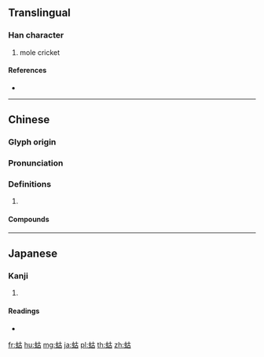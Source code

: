{{character info/new}}
==Translingual==

===Han character===
{{Han char|rn=142|rad=虫|as=05|sn=11|four=54160|canj=LIJR}}

# mole cricket

====References====
* {{Han ref|kx=1080.160|dkj=32960|dj=1548.330|hdz=42842.010|uh=86C4|ud=34500|bh=B347|bd=45895}}

----

==Chinese==
{{zh-forms}}

===Glyph origin===
{{Han etym}}

===Pronunciation===
{{zh-pron
|m=gū
|c=gu1
|mc=y
|oc=y
|cat=
}}

===Definitions===
{{zh-hanzi}}

# {{rfdef|zh}}

====Compounds====
{{zh-der|蝦蛄|蝲蛄|蝲蝲蛄|螻蛄|蟪蛄}}

----

==Japanese==

===Kanji===
{{ja-kanji|grade=|rs=虫05}}

# {{defn|lang=ja|sort=虫05}}

====Readings====
* {{ja-readings|on=[[こ]] (ko), [[く]] (ku)|kun=[[けら]] (kera)|nanori=}}

[[fr:蛄]]
[[hu:蛄]]
[[mg:蛄]]
[[ja:蛄]]
[[pl:蛄]]
[[th:蛄]]
[[zh:蛄]]